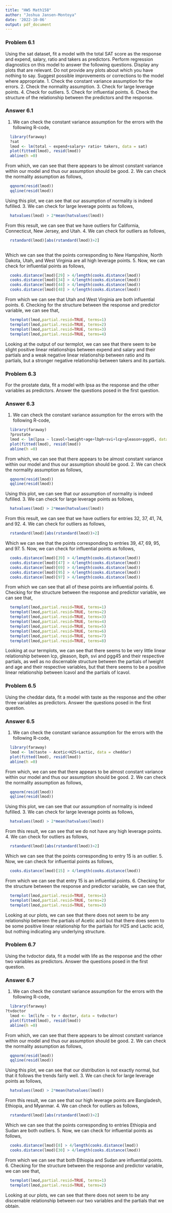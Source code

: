```yaml
---
title: "HW5 Math158"
author: "Joshua Jansen-Montoya"
date: '2022-10-06'
output: pdf_document
---
```


### Problem 6.1
Using the sat dataset, fit a model with the total SAT score as the response and expend, salary, ratio and takers as predictors. Perform regression diagnostics on this model to answer the following questions. Display any plots that are relevant. Do not provide any plots about which you have nothing to say. Suggest possible improvements or corrections to the model where appropriate.
1. Check the constant variance assumption for the errors.
2. Check the normality assumption.
3. Check for large leverage points.
4. Check for outliers.
5. Check for influential points.
6. Check the structure of the relationship between the predictors and the response.

### Answer 6.1
1. We can check the constant variance assumption for the errors with the following R-code,
```r
  library(faraway)
  ?sat
  lmod <- lm(total ~ expend+salary+ ratio+ takers, data = sat)
  plot(fitted(lmod), resid(lmod))
  abline(h =0)
```
From which, we can see that there appears to be almost constant variance within our model and thus our assumption should be good.
2. We can check the normality assumption as follows,
```r
  qqnorm(resid(lmod))
  qqline(resid(lmod))
```
Using this plot, we can see that our assumption of normality is indeed fufilled.
3. We can check for large leverage points as follows, 
```r
  hatvalues(lmod) > 2*mean(hatvalues(lmod))
```
From this result, we can see that we have outliers for California, Connecticut, New Jersey, and Utah.
4. We can check for outliers as follows,
```r
  rstandard(lmod)[abs(rstandard(lmod))>2]
  
```
Which we can see that the points corresponding to New Hampshire, North Dakota, Utah, and West Virginia are all high leverage points.
5. Now, we can check for influential points as follows,
```r
  cooks.distance(lmod)[29] > 4/length(cooks.distance(lmod))
  cooks.distance(lmod)[34] > 4/length(cooks.distance(lmod))
  cooks.distance(lmod)[44] > 4/length(cooks.distance(lmod))
  cooks.distance(lmod)[48] > 4/length(cooks.distance(lmod))
```
From which we can see that Utah and West Virginia are both influential points.
6. Checking for the structure between the response and predictor variable, we can see that,
```r
  termplot(lmod,partial.resid=TRUE, terms=1)
  termplot(lmod,partial.resid=TRUE, terms=2)
  termplot(lmod,partial.resid=TRUE, terms=3)
  termplot(lmod,partial.resid=TRUE, terms=4)
```
Looking at the output of our termplot, we can see that there seem to be slight positive linear relationships between expend and salary and their partials and a weak negative linear relationship between ratio and its partials, but a stronger negative relationship between takers and its partials.

### Problem 6.3
For the prostate data, fit a model with lpsa as the response and the other variables as predictors. Answer the questions posed in the first question.

### Answer 6.3
1. We can check the constant variance assumption for the errors with the following R-code,
```r
  library(faraway)
  ?prostate
  lmod <- lm(lpsa ~ lcavol+lweight+age+lbph+svi+lcp+gleason+pgg45, data = prostate)
  plot(fitted(lmod), resid(lmod))
  abline(h =0)
```
From which, we can see that there appears to be almost constant variance within our model and thus our assumption should be good.
2. We can check the normality assumption as follows,
```r
  qqnorm(resid(lmod))
  qqline(resid(lmod))
```
Using this plot, we can see that our assumption of normality is indeed fufilled.
3. We can check for large leverage points as follows, 
```r
  hatvalues(lmod) > 2*mean(hatvalues(lmod))
```
From this result, we can see that we have outliers for entries 32, 37, 41, 74,  and 92.
4. We can check for outliers as follows,
```r
  rstandard(lmod)[abs(rstandard(lmod))>2]
```
Which we can see that the points corresponding to entries 39, 47, 69, 95, and 97.
5. Now, we can check for influential points as follows,
```r
  cooks.distance(lmod)[39] > 4/length(cooks.distance(lmod))
  cooks.distance(lmod)[47] > 4/length(cooks.distance(lmod))
  cooks.distance(lmod)[69] > 4/length(cooks.distance(lmod))
  cooks.distance(lmod)[95] > 4/length(cooks.distance(lmod))
  cooks.distance(lmod)[97] > 4/length(cooks.distance(lmod))
```
From which we can see that all of these points are influential points.
6. Checking for the structure between the response and predictor variable, we can see that,
```r
  termplot(lmod,partial.resid=TRUE, terms=1)
  termplot(lmod,partial.resid=TRUE, terms=2)
  termplot(lmod,partial.resid=TRUE, terms=3)
  termplot(lmod,partial.resid=TRUE, terms=4)
  termplot(lmod,partial.resid=TRUE, terms=5)
  termplot(lmod,partial.resid=TRUE, terms=6)
  termplot(lmod,partial.resid=TRUE, terms=7)
  termplot(lmod,partial.resid=TRUE, terms=8)
```
Looking at our termplots, we can see that there seems to be very little linear relationship between lcp, gleason, lbph, svi and pgg45 and their respective partials, as well as no discernable structure between the partials of lweight and age and their respective variables, but that there seems to be a positive linear relationship between lcavol and the partials of lcavol.

### Problem 6.5
Using the cheddar data, fit a model with taste as the response and the other three variables as predictors. Answer the questions posed in the first question.


### Answer 6.5
1. We can check the constant variance assumption for the errors with the following R-code,
```r
  library(faraway)
  lmod <- lm(taste ~ Acetic+H2S+Lactic, data = cheddar)
  plot(fitted(lmod), resid(lmod))
  abline(h =0)
```
From which, we can see that there appears to be almost constant variance within our model and thus our assumption should be good.
2. We can check the normality assumption as follows,
```r
  qqnorm(resid(lmod))
  qqline(resid(lmod))
```
Using this plot, we can see that our assumption of normality is indeed fufilled.
3. We can check for large leverage points as follows, 
```r
  hatvalues(lmod) > 2*mean(hatvalues(lmod))
```
From this result, we can see that we do not have any high leverage points.
4. We can check for outliers as follows,
```r
  rstandard(lmod)[abs(rstandard(lmod))>2]
```
Which we can see that the points corresponding to entry 15 is an outlier.
5. Now, we can check for influential points as follows,
```r
  cooks.distance(lmod)[15] > 4/length(cooks.distance(lmod))
```
From which we can see that entry 15 is an influential points.
6. Checking for the structure between the response and predictor variable, we can see that,
```r
  termplot(lmod,partial.resid=TRUE, terms=1)
  termplot(lmod,partial.resid=TRUE, terms=2)
  termplot(lmod,partial.resid=TRUE, terms=3)
```
Looking at our plots, we can see that there does not seem to be any relationship between the partials of Acetic acid but that there does seem to be some positive linear relationship for the partials for H2S and Lactic acid, but nothing indicating any underlying structure.

### Problem 6.7
Using the tvdoctor data, fit a model with life as the response and the other two variables as predictors. Answer the questions posed in the first question.


### Answer 6.7
1. We can check the constant variance assumption for the errors with the following R-code,
```r
  library(faraway)
?tvdoctor
  lmod <- lm(life ~ tv + doctor, data = tvdoctor)
  plot(fitted(lmod), resid(lmod))
  abline(h =0)
```
From which, we can see that there appears to be almost constant variance within our model and thus our assumption should be good.
2. We can check the normality assumption as follows,
```r
  qqnorm(resid(lmod))
  qqline(resid(lmod))
```
Using this plot, we can see that our distribution is not exactly normal, but that it follows the trends fairly well.
3. We can check for large leverage points as follows, 
```r
  hatvalues(lmod) > 2*mean(hatvalues(lmod))
```
From this result, we can see that our high leverage points are Bangladesh, Ethiopia, and Myanmar.
4. We can check for outliers as follows,
```r
  rstandard(lmod)[abs(rstandard(lmod))>2]
```
Which we can see that the points corresponding to entries Ethiopia and Sudan are both outliers.
5. Now, we can check for influential points as follows,
```r
  cooks.distance(lmod)[8] > 4/length(cooks.distance(lmod))
  cooks.distance(lmod)[30] > 4/length(cooks.distance(lmod))
```
From which we can see that both Ethiopia and Sudan are influential points.
6. Checking for the structure between the response and predictor variable, we can see that,
```r
  termplot(lmod,partial.resid=TRUE, terms=1)
  termplot(lmod,partial.resid=TRUE, terms=2)
```
Looking at our plots, we can see that there does not seem to be any discernable relationship between our two variables and the partials that we obtain.
